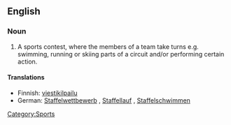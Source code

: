 {{wikipedia}}
==English==

===Noun===
{{en-noun}}

# A sports contest, where the members of a team take turns e.g. swimming, running or skiing parts of a circuit and/or performing certain action.

====Translations====
{{top}}
*Finnish: [[viestikilpailu]]
*German: [[Staffelwettbewerb]] {{m}} {{i|general}}, [[Staffellauf]] {{m}} {{i|running}}, [[Staffelschwimmen]] {{n}} {{i|swimming}}
{{bottom}}

[[Category:Sports]]